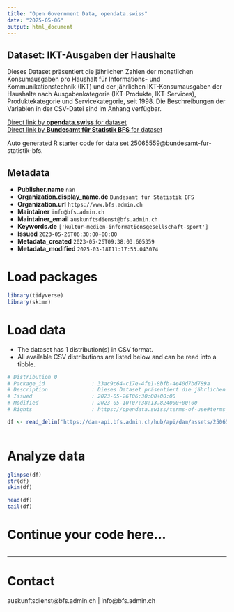 ```yaml
---
title: "Open Government Data, opendata.swiss"
date: "2025-05-06"
output: html_document
---
```


## Dataset: IKT-Ausgaben der Haushalte

Dieses Dataset präsentiert die jährlichen Zahlen der monatlichen Konsumausgaben pro Haushalt für Informations- und Kommunikationstechnik (IKT) und der jährlichen IKT-Konsumausgaben der Haushalte nach Ausgabenkategorie (IKT-Produkte, IKT-Services), Produktekategorie und Servicekategorie, seit 1998. Die Beschreibungen der Variablen in der CSV-Datei sind im Anhang verfügbar.

[Direct link by **opendata.swiss** for dataset](https://opendata.swiss/de/dataset/ikt-ausgaben-der-haushalte)<br>
[Direct link by **Bundesamt für Statistik BFS** for dataset](https://www.bfs.admin.ch/asset/de/ts-x-ind-30103_dep)

Auto generated R starter code for data set 25065559@bundesamt-fur-statistik-bfs.

## Metadata

- **Publisher.name** `nan`
- **Organization.display_name.de** `Bundesamt für Statistik BFS`
- **Organization.url** `https://www.bfs.admin.ch`
- **Maintainer** `info@bfs.admin.ch`
- **Maintainer_email** `auskunftsdienst@bfs.admin.ch`
- **Keywords.de** `['kultur-medien-informationsgesellschaft-sport']`
- **Issued** `2023-05-26T06:30:00+00:00`
- **Metadata_created** `2023-05-26T09:38:03.605359`
- **Metadata_modified** `2025-03-18T11:17:53.043074`


# Load packages

```r

library(tidyverse)
library(skimr)

```

# Load data

-   The dataset has 1 distribution(s) in CSV format.
-   All available CSV distributions are listed below and can be read into a tibble.

```r

# Distribution 0
# Package_id               : 33ac9c64-c17e-4fe1-8bfb-4e40d7bd789a
# Description              : Dieses Dataset präsentiert die jährlichen Zahlen der monatlichen Konsumausgaben pro Haushalt für Informations- und Kommunikationstechnik (IKT) und der jährlichen IKT-Konsumausgaben der Haushalte nach Ausgabenkategorie (IKT-Produkte, IKT-Services), Produktekategorie und Servicekategorie, seit 1998. Die Beschreibungen der Variablen in der CSV-Datei sind im Anhang verfügbar.
# Issued                   : 2023-05-26T06:30:00+00:00
# Modified                 : 2023-05-10T07:38:13.824000+00:00
# Rights                   : https://opendata.swiss/terms-of-use#terms_by_ask

df <- read_delim('https://dam-api.bfs.admin.ch/hub/api/dam/assets/25065569/master')



```

# Analyze data

```r

glimpse(df)
str(df)
skim(df)

head(df)
tail(df)

```

# Continue your code here...

```r

```

------------------------------------------------------------------------

# Contact

auskunftsdienst@bfs.admin.ch | info@bfs.admin.ch
